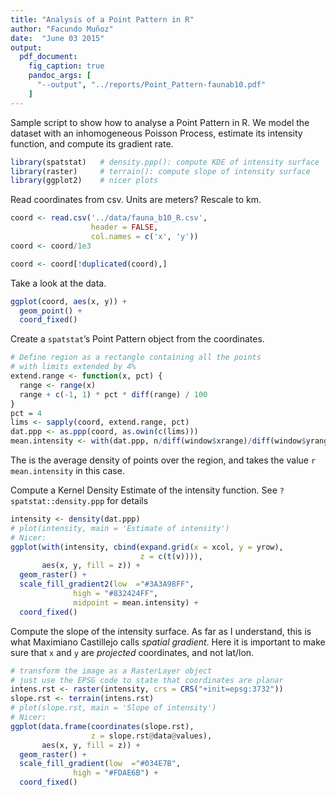```yaml
---
title: "Analysis of a Point Pattern in R"
author: "Facundo Muñoz"
date:  "June 03 2015"
output:
  pdf_document:
    fig_caption: true
    pandoc_args: [
      "--output", "../reports/Point_Pattern-faunab10.pdf"
    ]
---
```


Sample script to show how to analyse a Point Pattern in R.
We model the dataset with an inhomogeneous Poisson Process, estimate its intensity function, and compute its gradient rate.


```r
library(spatstat)   # density.ppp(): compute KDE of intensity surface
library(raster)     # terrain(): compute slope of intensity surface
library(ggplot2)    # nicer plots
```

Read coordinates from csv.
Units are meters? Rescale to km.

```r
coord <- read.csv('../data/fauna_b10_R.csv',
                  header = FALSE,
                  col.names = c('x', 'y'))
coord <- coord/1e3
```

```r
coord <- coord[!duplicated(coord),]
```


Take a look at the data. 

```r
ggplot(coord, aes(x, y)) +
  geom_point() +
  coord_fixed()
```


Create a `spatstat`'s Point Pattern object from the coordinates.

```r
# Define region as a rectangle containing all the points
# with limits extended by 4%
extend.range <- function(x, pct) {
  range <- range(x)
  range + c(-1, 1) * pct * diff(range) / 100
}
pct = 4
lims <- sapply(coord, extend.range, pct)
dat.ppp <- as.ppp(coord, as.owin(c(lims)))
mean.intensity <- with(dat.ppp, n/diff(window$xrange)/diff(window$yrange))
```

The \emph{mean intensity} is the average density of points over the region, and takes the value
```r mean.intensity``` in this case.


Compute a Kernel Density Estimate of the intensity function.
See `?spatstat::density.ppp` for details

```r
intensity <- density(dat.ppp)
# plot(intensity, main = 'Estimate of intensity')
# Nicer:
ggplot(with(intensity, cbind(expand.grid(x = xcol, y = yrow),
                             z = c(t(v)))),
       aes(x, y, fill = z)) +
  geom_raster() + 
  scale_fill_gradient2(low  ="#3A3A98FF",
              high = "#832424FF",
              midpoint = mean.intensity) +
  coord_fixed()
```


Compute the slope of the intensity surface.
As far as I understand, this is what Maximiano Castillejo calls *spatial gradient*.
Here it is important to make sure that `x` and `y` are *projected* coordinates, and not lat/lon.

```r
# transform the image as a RasterLayer object
# just use the EPSG code to state that coordinates are planar
intens.rst <- raster(intensity, crs = CRS("+init=epsg:3732"))
slope.rst <- terrain(intens.rst)
# plot(slope.rst, main = 'Slope of intensity')
# Nicer:
ggplot(data.frame(coordinates(slope.rst),
                  z = slope.rst@data@values),
       aes(x, y, fill = z)) +
  geom_raster() + 
  scale_fill_gradient(low  ="#034E7B",
              high = "#FDAE6B") +
  coord_fixed()
```


